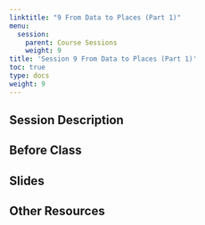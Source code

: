```yaml
---
linktitle: "9 From Data to Places (Part 1)"
menu:
  session:
    parent: Course Sessions
    weight: 9
title: 'Session 9 From Data to Places (Part 1)'
toc: true
type: docs
weight: 9
---
```


## Session Description

## Before Class

## Slides

## Other Resources